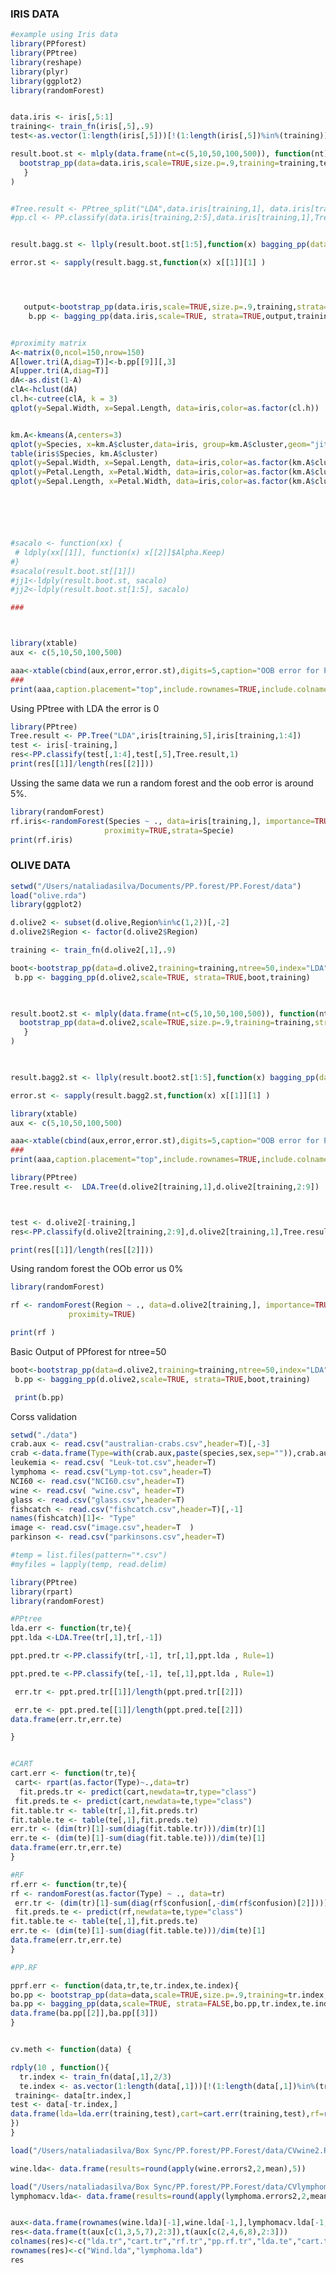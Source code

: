 
### IRIS DATA

```r

#example using Iris data
library(PPforest)
library(PPtree)
library(reshape)
library(plyr)
library(ggplot2)
library(randomForest)


data.iris <- iris[,5:1]
training<- train_fn(iris[,5],.9)
test<-as.vector(1:length(iris[,5]))[!(1:length(iris[,5])%in%(training))]

result.boot.st <- mlply(data.frame(nt=c(5,10,50,100,500)), function(nt) {
  bootstrap_pp(data=data.iris,scale=TRUE,size.p=.9,training=training,test,strata=TRUE,ntree=nt,index="LDA") 
   }  
)  


#Tree.result <- PPtree_split("LDA",data.iris[training,1], data.iris[training,2:5],size.p=0.9)
#pp.cl <- PP.classify(data.iris[training,2:5],data.iris[training,1],Tree.result,1)


result.bagg.st <- llply(result.boot.st[1:5],function(x) bagging_pp(data=data.iris,boot=x,size.p=.9,training=training,test=test))

error.st <- sapply(result.bagg.st,function(x) x[[1]][1] )




   output<-bootstrap_pp(data.iris,scale=TRUE,size.p=.9,training,strata=TRUE,ntree=500,index="LDA") 
    b.pp <- bagging_pp(data.iris,scale=TRUE, strata=TRUE,output,training,test)


#proximity matrix
A<-matrix(0,ncol=150,nrow=150)
A[lower.tri(A,diag=T)]<-b.pp[[9]][,3]
A[upper.tri(A,diag=T)]
dA<-as.dist(1-A)
clA<-hclust(dA)
cl.h<-cutree(clA, k = 3)
qplot(y=Sepal.Width, x=Sepal.Length, data=iris,color=as.factor(cl.h))


km.A<-kmeans(A,centers=3)
qplot(y=Species, x=km.A$cluster,data=iris, group=km.A$cluster,geom="jitter" )
table(iris$Species, km.A$cluster)
qplot(y=Sepal.Width, x=Sepal.Length, data=iris,color=as.factor(km.A$cluster))
qplot(y=Petal.Length, x=Petal.Width, data=iris,color=as.factor(km.A$cluster))
qplot(y=Sepal.Length, x=Petal.Width, data=iris,color=as.factor(km.A$cluster))






#sacalo <- function(xx) {
 # ldply(xx[[1]], function(x) x[[2]]$Alpha.Keep)
#}
#sacalo(result.boot.st[[1]])
#jj1<-ldply(result.boot.st, sacalo)
#jj2<-ldply(result.boot.st[1:5], sacalo)

###




```

```r
library(xtable)
aux <- c(5,10,50,100,500)

aaa<-xtable(cbind(aux,error,error.st),digits=5,caption="OOB error for PP.bagging with bootstrap samples without strata and with strata")
###
print(aaa,caption.placement="top",include.rownames=TRUE,include.colnames=TRUE)

```

Using PPtree with LDA the error is 0

```r
library(PPtree)
Tree.result <- PP.Tree("LDA",iris[training,5],iris[training,1:4])
test <- iris[-training,]
res<-PP.classify(test[,1:4],test[,5],Tree.result,1)
print(res[[1]]/length(res[[2]]))
```

Ussing the same data we run a random forest and the oob error is around 5%.

```r
library(randomForest)
rf.iris<-randomForest(Species ~ ., data=iris[training,], importance=TRUE,
                     proximity=TRUE,strata=Specie)
print(rf.iris)
```



### OLIVE DATA

```r
setwd("/Users/nataliadasilva/Documents/PP.forest/PP.Forest/data")
load("olive.rda")
library(ggplot2)

d.olive2 <- subset(d.olive,Region%in%c(1,2))[,-2]
d.olive2$Region <- factor(d.olive2$Region)

training <- train_fn(d.olive2[,1],.9)

boot<-bootstrap_pp(data=d.olive2,training=training,ntree=50,index="LDA") 
 b.pp <- bagging_pp(d.olive2,scale=TRUE, strata=TRUE,boot,training)

  

result.boot2.st <- mlply(data.frame(nt=c(5,10,50,100,500)), function(nt) {
  bootstrap_pp(data=d.olive2,scale=TRUE,size.p=.9,training=training,strata=TRUE,ntree=nt,index="LDA") 
   }  
)  

 

result.bagg2.st <- llply(result.boot2.st[1:5],function(x) bagging_pp(data=d.olive2,scale=TRUE,strata=TRUE,boot=x,training=training))

error.st <- sapply(result.bagg2.st,function(x) x[[1]][1] )

```


```r
library(xtable)
aux <- c(5,10,50,100,500)

aaa<-xtable(cbind(aux,error,error.st),digits=5,caption="OOB error for PP.bagging with bootstrap samples without strata and with strata")
###
print(aaa,caption.placement="top",include.rownames=TRUE,include.colnames=TRUE)

```


```r
library(PPtree)
Tree.result <-  LDA.Tree(d.olive2[training,1],d.olive2[training,2:9])



test <- d.olive2[-training,]
res<-PP.classify(d.olive2[training,2:9],d.olive2[training,1],Tree.result,1)

print(res[[1]]/length(res[[2]]))

```

Using random forest the OOb error us 0\%

```r
library(randomForest)

rf <- randomForest(Region ~ ., data=d.olive2[training,], importance=TRUE,strata=Region,
             proximity=TRUE)

print(rf )

```


Basic Output of PPforest for ntree=50

```r

boot<-bootstrap_pp(data=d.olive2,training=training,ntree=50,index="LDA") 
 b.pp <- bagging_pp(d.olive2,scale=TRUE, strata=TRUE,boot,training)

 print(b.pp)

```

Corss validation



```r
setwd("./data")
crab.aux <- read.csv("australian-crabs.csv",header=T)[,-3]
crab <-data.frame(Type=with(crab.aux,paste(species,sex,sep="")),crab.aux[,-c(1,2)])
leukemia <- read.csv( "Leuk-tot.csv",header=T)
lymphoma <- read.csv("Lymp-tot.csv",header=T)
NCI60 <- read.csv("NCI60.csv",header=T)
wine <- read.csv( "wine.csv", header=T)
glass <- read.csv("glass.csv",header=T)
fishcatch <- read.csv("fishcatch.csv",header=T)[,-1]
names(fishcatch)[1]<- "Type"
image <- read.csv("image.csv",header=T  )
parkinson <- read.csv("parkinsons.csv",header=T)

#temp = list.files(pattern="*.csv")
#myfiles = lapply(temp, read.delim)
```


 



```r
library(PPtree)
library(rpart)
library(randomForest)


```
```r


#PPtree
lda.err <- function(tr,te){
ppt.lda <-LDA.Tree(tr[,1],tr[,-1])

ppt.pred.tr <-PP.classify(tr[,-1], tr[,1],ppt.lda , Rule=1)

ppt.pred.te <-PP.classify(te[,-1], te[,1],ppt.lda , Rule=1)

 err.tr <- ppt.pred.tr[[1]]/length(ppt.pred.tr[[2]])

 err.te <- ppt.pred.te[[1]]/length(ppt.pred.te[[2]])
data.frame(err.tr,err.te)

}


#CART
cart.err <- function(tr,te){
 cart<- rpart(as.factor(Type)~.,data=tr)
  fit.preds.tr <- predict(cart,newdata=tr,type="class")
 fit.preds.te <- predict(cart,newdata=te,type="class")
fit.table.tr <- table(tr[,1],fit.preds.tr)
fit.table.te <- table(te[,1],fit.preds.te)
err.tr <- (dim(tr)[1]-sum(diag(fit.table.tr)))/dim(tr)[1]
err.te <- (dim(te)[1]-sum(diag(fit.table.te)))/dim(te)[1]
data.frame(err.tr,err.te)
}

#RF
rf.err <- function(tr,te){
rf <- randomForest(as.factor(Type) ~ ., data=tr)
 err.tr <- (dim(tr)[1]-sum(diag(rf$confusion[,-dim(rf$confusion)[2]])))/dim(tr)[1]
 fit.preds.te <- predict(rf,newdata=te,type="class")
fit.table.te <- table(te[,1],fit.preds.te)
err.te <- (dim(te)[1]-sum(diag(fit.table.te)))/dim(te)[1]
data.frame(err.tr,err.te)
}

#PP.RF

pprf.err <- function(data,tr,te,tr.index,te.index){
bo.pp <- bootstrap_pp(data=data,scale=TRUE,size.p=.9,training=tr.index,strata=FALSE,ntree=5,index="LDA")      
ba.pp <- bagging_pp(data,scale=TRUE, strata=FALSE,bo.pp,tr.index,te.index)
data.frame(ba.pp[[2]],ba.pp[[3]])
}


cv.meth <- function(data) {

rdply(10 , function(){
  tr.index <- train_fn(data[,1],2/3)
  te.index <- as.vector(1:length(data[,1]))[!(1:length(data[,1])%in%(tr.index))]
 training<- data[tr.index,]
test <- data[-tr.index,] 
data.frame(lda=lda.err(training,test),cart=cart.err(training,test),rf=rf.err(training,test),pprf=pprf.err(data,training,test,tr.index,te.index)) 
})
}

```

```r


load("/Users/nataliadasilva/Box Sync/PP.forest/PP.Forest/data/CVwine2.Rdata")

wine.lda<- data.frame(results=round(apply(wine.errors2,2,mean),5))

load("/Users/nataliadasilva/Box Sync/PP.forest/PP.Forest/data/CVlymphoma.Rdata")
lymphomacv.lda<- data.frame(results=round(apply(lymphoma.errors2,2,mean),5))


aux<-data.frame(rownames(wine.lda)[-1],wine.lda[-1,],lymphomacv.lda[-1,])
res<-data.frame(t(aux[c(1,3,5,7),2:3]),t(aux[c(2,4,6,8),2:3]))
colnames(res)<-c("lda.tr","cart.tr","rf.tr","pp.rf.tr","lda.te","cart.te","rf.te","pp.rf.te")
rownames(res)<-c("Wind.lda","lymphoma.lda")
res
```


